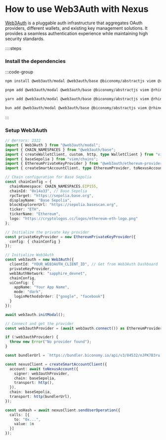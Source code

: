 # How to use Web3Auth with Nexus

[Web3Auth](https://web3auth.io/) is a pluggable auth infrastructure that aggregates OAuth providers, different wallets, and existing key management solutions. It provides a seamless authentication experience while maintaining high security standards.

::::steps

### Install the dependencies

:::code-group

```bash [npm]
npm install @web3auth/modal @web3auth/base @biconomy/abstractjs viem @rhinestone/module-sdk@0.2.3 @web3auth/ethereum-provider
```

```bash [pnpm]
pnpm add @web3auth/modal @web3auth/base @biconomy/abstractjs viem @rhinestone/module-sdk@0.2.3 @web3auth/ethereum-provider
```

```bash [yarn]
yarn add @web3auth/modal @web3auth/base @biconomy/abstractjs viem @rhinestone/module-sdk@0.2.3 @web3auth/ethereum-provider
```

```bash [bun]
bun add @web3auth/modal @web3auth/base @biconomy/abstractjs viem @rhinestone/module-sdk@0.2.3 @web3auth/ethereum-provider
```

:::

### Setup Web3Auth

```ts 
// @errors: 2322
import { Web3Auth } from "@web3auth/modal";
import { CHAIN_NAMESPACES } from "@web3auth/base";
import { createWalletClient, custom, http, type WalletClient } from "viem";
import { baseSepolia } from "viem/chains";
import { EthereumPrivateKeyProvider } from "@web3auth/ethereum-provider";
import { createSmartAccountClient, type EthereumProvider, toNexusAccount } from "@biconomy/abstractjs";

// Chain configuration for Base Sepolia
const chainConfig = {
  chainNamespace: CHAIN_NAMESPACES.EIP155,
  chainId: "0x14a33", // Base Sepolia
  rpcTarget: "https://sepolia.base.org",
  displayName: "Base Sepolia",
  blockExplorerUrl: "https://sepolia.basescan.org",
  ticker: "ETH",
  tickerName: "Ethereum",
  logo: "https://cryptologos.cc/logos/ethereum-eth-logo.png"
};

// Initialize the private key provider
const privateKeyProvider = new EthereumPrivateKeyProvider({
  config: { chainConfig }
});

// Initialize Web3Auth
const web3auth = new Web3Auth({
  clientId: "YOUR_WEB3AUTH_CLIENT_ID", // Get from Web3Auth Dashboard
  privateKeyProvider,
  web3AuthNetwork: "sapphire_devnet",
  chainConfig,
  uiConfig: {
    appName: "Your App Name",
    mode: "dark",
    loginMethodsOrder: ["google", "facebook"]
  }
});

await web3auth.initModal();

// Connect and get the provider
const web3authProvider = (await web3auth.connect()) as EthereumProvider

if (!web3authProvider) {
  throw new Error("No provider found");
}

const bundlerUrl = `https://bundler.biconomy.io/api/v3/84532/nJPK7B3ru.dd7f7861-190d-41bd-af80-6877f74b8f44`;

const nexusClient = createSmartAccountClient({
  account: await toNexusAccount({
    signer: web3authProvider,
    chain: baseSepolia,
    transport: http(),
  }),
  chain: baseSepolia,
  transport: http(bundlerUrl),
});

const uoHash = await nexusClient.sendUserOperation({
  calls: [{  
    to: "0x...",
    value: 1n
  }]
});

```
